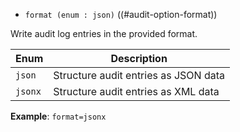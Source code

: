 - `format (enum : json)` ((#audit-option-format))

Write audit log entries in the provided format.

Enum    | Description
------- | -----------
`json`  | Structure audit entries as JSON data
`jsonx` | Structure audit entries as XML data

**Example**: `format=jsonx`

